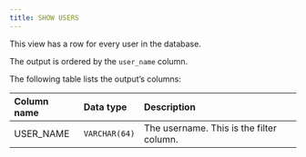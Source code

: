---
title: SHOW USERS
---

This view has a row for every user in the database.

The output is ordered by the `user_name` column.

The following table lists the output’s columns:


|Column name|Data type|Description|
| :- | :- | :- |
|USER_NAME|`VARCHAR(64)`|The username. This is the filter column.|

